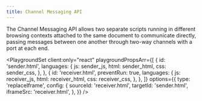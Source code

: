 ```yaml
---
title: Channel Messaging API
---
```



The Channel Messaging API allows two separate scripts running in different browsing contexts attached to the same document to communicate directly, passing messages between one another through two-way channels with a port at each end.

<LinkCard
  title="Channel Messaging API - Web APIs | MDN"
  href="https://developer.mozilla.org/en-US/docs/Web/API/Channel_Messaging_API"
  target="_blank"
/>

<PlaygroundSet
  client:only="react"
  playgroundPropsArr={[
    {
      id: 'sender.html',
      languages: {
        js: sender_js,
        html: sender_html,
        css: sender_css,
      },
    },
    {
      id: 'receiver.html',
      preventRun: true,
      languages: {
        js: receiver_js,
        html: receiver_html,
        css: receiver_css,
      },
    },
  ]}
  options={{
    type: 'replaceIframe',
    config: {
      sourceId: 'receiver.html',
      targetId: 'sender.html',
      iframeSrc: 'receiver.html',
    },
  }}
/>
